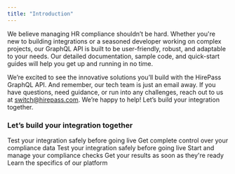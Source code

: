 ```yaml
---
title: "Introduction"
---
```


We believe managing HR compliance shouldn’t be hard.
Whether you're new to building integrations or a seasoned developer working on complex projects, our GraphQL API is built to be user-friendly, robust, and adaptable to your needs. Our detailed documentation, sample code, and quick-start guides will help you get up and running in no time.

We’re excited to see the innovative solutions you’ll build with the HirePass GraphQL API. And remember, our tech team is just an email away. If you have questions, need guidance, or run into any challenges, reach out to us at [switch@hirepass.com](mailto:switch@hirepass.com). We’re happy to help\!
Let’s build your integration together.

### Let’s build your integration together

<CardGroup cols={3}>
  <Card title="Environments" horizontal="false" href="/environments/stage" img="/images/icon-environments.png">
    Test your integration safely before going live
  </Card>
  <Card title="GraphQL API" horizontal="false" href="/environments/stage" img="/images/icon-graphql.png">
    Get complete control over your compliance data
  </Card>
  <Card title="Authentication" horizontal="false" href="/graphql/api-authentication-key" img="/images/icon-auth.png">
    Test your integration safely before going live
  </Card>
  <Card title="Requests" horizontal="false" href="/requests" img="/images/icon-requests.png">
    Start and manage your compliance checks
  </Card>
  <Card title="Results" horizontal="false" href="/results/managing-results" img="/images/icon-results.png">
    Get your results as soon as they're ready
  </Card>
  <Card title="Support" horizontal="false" href="mailto:trust@hirepass.com" img="/images/icon-support.png">
    Learn the specifics of our platform
  </Card>
</CardGroup>